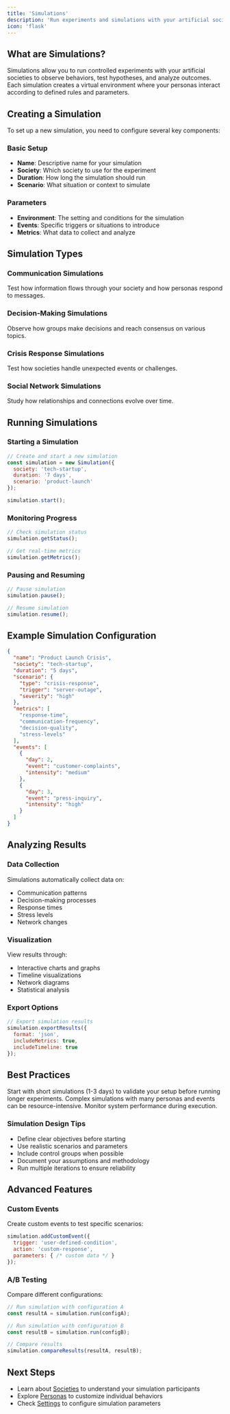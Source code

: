 ```yaml
---
title: 'Simulations'
description: 'Run experiments and simulations with your artificial societies'
icon: 'flask'
---
```


## What are Simulations?

Simulations allow you to run controlled experiments with your artificial societies to observe behaviors, test hypotheses, and analyze outcomes. Each simulation creates a virtual environment where your personas interact according to defined rules and parameters.

## Creating a Simulation

To set up a new simulation, you need to configure several key components:

### Basic Setup
- **Name**: Descriptive name for your simulation
- **Society**: Which society to use for the experiment
- **Duration**: How long the simulation should run
- **Scenario**: What situation or context to simulate

### Parameters
- **Environment**: The setting and conditions for the simulation
- **Events**: Specific triggers or situations to introduce
- **Metrics**: What data to collect and analyze

## Simulation Types

### Communication Simulations
Test how information flows through your society and how personas respond to messages.

### Decision-Making Simulations
Observe how groups make decisions and reach consensus on various topics.

### Crisis Response Simulations
Test how societies handle unexpected events or challenges.

### Social Network Simulations
Study how relationships and connections evolve over time.

## Running Simulations

### Starting a Simulation
```javascript
// Create and start a new simulation
const simulation = new Simulation({
  society: 'tech-startup',
  duration: '7 days',
  scenario: 'product-launch'
});

simulation.start();
```

### Monitoring Progress
```javascript
// Check simulation status
simulation.getStatus();

// Get real-time metrics
simulation.getMetrics();
```

### Pausing and Resuming
```javascript
// Pause simulation
simulation.pause();

// Resume simulation
simulation.resume();
```

## Example Simulation Configuration

```json
{
  "name": "Product Launch Crisis",
  "society": "tech-startup",
  "duration": "5 days",
  "scenario": {
    "type": "crisis-response",
    "trigger": "server-outage",
    "severity": "high"
  },
  "metrics": [
    "response-time",
    "communication-frequency",
    "decision-quality",
    "stress-levels"
  ],
  "events": [
    {
      "day": 2,
      "event": "customer-complaints",
      "intensity": "medium"
    },
    {
      "day": 3,
      "event": "press-inquiry",
      "intensity": "high"
    }
  ]
}
```

## Analyzing Results

### Data Collection
Simulations automatically collect data on:
- Communication patterns
- Decision-making processes
- Response times
- Stress levels
- Network changes

### Visualization
View results through:
- Interactive charts and graphs
- Timeline visualizations
- Network diagrams
- Statistical analysis

### Export Options
```javascript
// Export simulation results
simulation.exportResults({
  format: 'json',
  includeMetrics: true,
  includeTimeline: true
});
```

## Best Practices

<Tip>
Start with short simulations (1-3 days) to validate your setup before running longer experiments.
</Tip>

<Warning>
Complex simulations with many personas and events can be resource-intensive. Monitor system performance during execution.
</Warning>

### Simulation Design Tips
- Define clear objectives before starting
- Use realistic scenarios and parameters
- Include control groups when possible
- Document your assumptions and methodology
- Run multiple iterations to ensure reliability

## Advanced Features

### Custom Events
Create custom events to test specific scenarios:
```javascript
simulation.addCustomEvent({
  trigger: 'user-defined-condition',
  action: 'custom-response',
  parameters: { /* custom data */ }
});
```

### A/B Testing
Compare different configurations:
```javascript
// Run simulation with configuration A
const resultA = simulation.run(configA);

// Run simulation with configuration B  
const resultB = simulation.run(configB);

// Compare results
simulation.compareResults(resultA, resultB);
```

## Next Steps

- Learn about [Societies](/features/societies) to understand your simulation participants
- Explore [Personas](/features/personas) to customize individual behaviors
- Check [Settings](/features/settings) to configure simulation parameters 